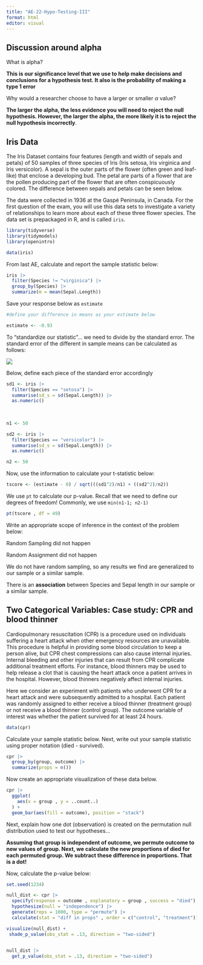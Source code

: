 ```yaml
---
title: "AE-22-Hypo-Testing-III"
format: html
editor: visual
---
```


## Discussion around alpha

What is alpha?

**This is our significance level that we use to help make decisions and conclusions for a hypothesis test. It also is the probability of making a type 1 error**

Why would a researcher choose to have a larger or smaller $\alpha$ value?

**The larger the alpha, the less evidence you will need to reject the null hypothesis. However, the larger the alpha, the more likely it is to reject the null hypothesis incorrectly**. 

## Iris Data

The Iris Dataset contains four features (length and width of sepals and petals) of 50 samples of three species of Iris (Iris setosa, Iris virginica and Iris versicolor). A sepal is the outer parts of the flower (often green and leaf-like) that enclose a developing bud. The petal are parts of a flower that are the pollen producing part of the flower that are often conspicuously colored. The difference between sepals and petals can be seen below.

The data were collected in 1936 at the Gaspé Peninsula, in Canada. For the first question of the exam, you will use this data sets to investigate a variety of relationships to learn more about each of these three flower species. The data set is prepackaged in R, and is called `iris`.

```r

library(tidyverse)
library(tidymodels)
library(openintro)

data(iris)

```

From last AE, calculate and report the sample statistic below:

```r

iris |> 
  filter(Species != "virginica") |>
  group_by(Species) |>
  summarize(m = mean(Sepal.Length))

```

Save your response below as `estimate`

```r
#define your difference in means as your estimate below

estimate <- -0.93

```

To "standardize our statistic"... we need to divide by the standard error. The standard error of the different in sample means can be calculated as follows:

![](images/se.png)

Below, define each piece of the standard error accordingly

```r



sd1 <- iris |> 
  filter(Species == "setosa") |>
  summarise(sd_s = sd(Sepal.Length)) |>
  as.numeric()
  
  
  
n1 <- 50

sd2 <- iris |> 
  filter(Species == "versicolor") |>
  summarise(sd_s = sd(Sepal.Length)) |>
  as.numeric()

n2 <- 50  

```

Now, use the information to calculate your t-statistic below:

```r

tscore <- (estimate - 0) / sqrt(((sd1^2)/n1) + ((sd2^2)/n2))

```

We use `pt` to calculate our p-value. Recall that we need to define our degrees of freedom! Commonly, we use `min(n1-1; n2-1)`

```r

pt(tscore , df = 49)

```

Write an appropriate scope of inference in the context of the problem below:

Random Sampling did not happen

Random Assignment did not happen

We do not have random sampling, so any results we find are generalized to our sample or a similar sample.

There is an **association** between Species and Sepal length in our sample or a similar sample.

## Two Categorical Variables: Case study: CPR and blood thinner

Cardiopulmonary resuscitation (CPR) is a procedure used on individuals suffering a heart attack when other emergency resources are unavailable. This procedure is helpful in providing some blood circulation to keep a person alive, but CPR chest compressions can also cause internal injuries. Internal bleeding and other injuries that can result from CPR complicate additional treatment efforts. For instance, blood thinners may be used to help release a clot that is causing the heart attack once a patient arrives in the hospital. However, blood thinners negatively affect internal injuries.

Here we consider an experiment with patients who underwent CPR for a heart attack and were subsequently admitted to a hospital. Each patient was randomly assigned to either receive a blood thinner (treatment group) or not receive a blood thinner (control group). The outcome variable of interest was whether the patient survived for at least 24 hours.

```r

data(cpr)

```

Calculate your sample statistic below. Next, write out your sample statistic using proper notation (died - survived).

```r

cpr |>
  group_by(group, outcome) |>
  summarize(props = n())

```

Now create an appropriate visualization of these data below.

```r

cpr |>
  ggplot(
    aes(x = group , y = ..count..)
  ) + 
  geom_bar(aes(fill = outcome), position = "stack")

```

Next, explain how one dot (observation) is created on the permutation null distribution used to test our hypotheses...

**Assuming that group is independent of outcome, we permute outcome to new values of group. Next, we calculate the new proportions of died for each permuted group. We subtract these difference in proportions. That is a dot!**

Now, calculate the p-value below:

```r

set.seed(1234)

null_dist <- cpr |>
  specify(response = outcome , explanatory = group , success = "died") |>
  hypothesize(null = "independence") |>
  generate(reps = 1000, type = "permute") |>
  calculate(stat = "diff in props" , order = c("control", "treatment"))

```

```r
visualize(null_dist) +
 shade_p_value(obs_stat = .13, direction = "two-sided") 
  

null_dist |>
  get_p_value(obs_stat = .13, direction = "two-sided")
```

